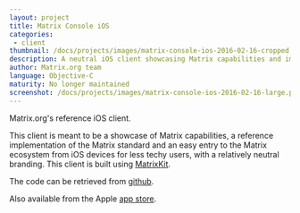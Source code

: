 ```yaml
---
layout: project
title: Matrix Console iOS
categories: 
 - client
thumbnail: /docs/projects/images/matrix-console-ios-2016-02-16-cropped.png
description: A neutral iOS client showcasing Matrix capabilities and implementation.
author: Matrix.org team
language: Objective-C
maturity: No longer maintained
screenshot: /docs/projects/images/matrix-console-ios-2016-02-16-large.png
---
```


Matrix.org's reference iOS client.

This client is meant to be a showcase of Matrix capabilities, a reference implementation of the Matrix standard and an easy entry to the Matrix ecosystem from iOS devices for less techy users,  with a relatively neutral branding. This client is built using [MatrixKit](https://matrix.org/blog/project/matrix-ios-matrixkit/).

The code can be retrieved from [github](https://github.com/matrix-org/matrix-ios-console).

Also available from the Apple [app store](https://itunes.apple.com/gb/app/matrix-console/id970074271?mt=8).
